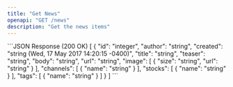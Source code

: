```yaml
---
title: "Get News"
openapi: "GET /news"
description: "Get the news items"
---
```


<ResponseExample>
```JSON Response (200 OK)
[
  {
    "id": "integer",
    "author": "string",
    "created": "string (Wed, 17 May 2017 14:20:15 -0400)",
    "title": "string",
    "teaser": "string",
    "body": "string",
    "url": "string",
    "image": [
      {
        "size": "string",
        "url": "string"
      }
    ],
    "channels": [
      {
        "name": "string"
      }
    ],
    "stocks": [
      {
        "name": "string"
      }
    ],
    "tags": [
      {
        "name": "string"
      }
    ]
  }
]
```
</ResponseExample>